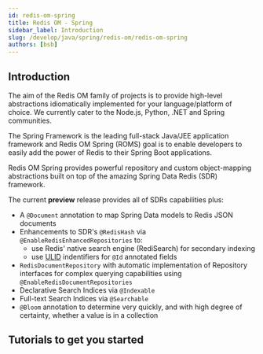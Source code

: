 ```yaml
---
id: redis-om-spring
title: Redis OM - Spring
sidebar_label: Introduction
slug: /develop/java/spring/redis-om/redis-om-spring
authors: [bsb]
---
```




## Introduction

The aim of the Redis OM family of projects is to provide high-level abstractions idiomatically implemented for your language/platform of choice. We currently cater to the Node.js, Python, .NET and Spring communities.

The Spring Framework is the leading full-stack Java/JEE application framework and Redis OM Spring (ROMS) goal is to enable developers to easily add the power of Redis to their Spring Boot applications.

Redis OM Spring provides powerful repository and custom object-mapping abstractions built on top of the amazing Spring Data Redis (SDR) framework.

The current **preview** release provides all of SDRs capabilities plus:

* A `@Document` annotation to map Spring Data models to Redis JSON documents
* Enhancements to SDR's `@RedisHash` via `@EnableRedisEnhancedRepositories` to:
  - use Redis' native search engine (RediSearch) for secondary indexing
  - use [ULID](https://github.com/ulid/spec) indentifiers for `@Id` annotated fields
* `RedisDocumentRepository` with automatic implementation of Repository interfaces for complex querying capabilities using `@EnableRedisDocumentRepositories`
* Declarative Search Indices via `@Indexable`
* Full-text Search Indices via `@Searchable`
* `@Bloom` annotation to determine very quickly, and with high degree of certainty, whether a value is in a collection

## Tutorials to get you started

<div class="row">
  <div class="col">
    <RedisCard
      title="@Document"
      description="Mapping Java Objects to JSON"
      page="/develop/java/spring/redis-om/redis-om-spring-json"
    />
  </div>
  <div class="col">
    <RedisCard
      title="Enhanced @RedisHash"
      description="Enhanced Mapping of Java Objects to Hashes"
      page="/develop/java/spring/redis-om/redis-om-spring-hash"
    />
  </div>
</div>
